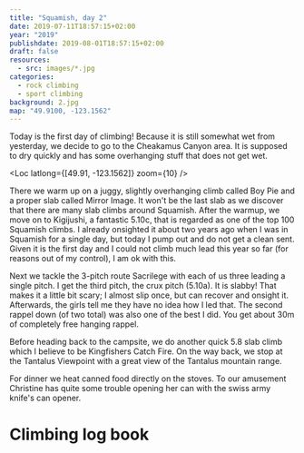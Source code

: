 ```yaml
---
title: "Squamish, day 2"
date: 2019-07-11T18:57:15+02:00
year: "2019"
publishdate: 2019-08-01T18:57:15+02:00
draft: false
resources:
  - src: images/*.jpg
categories:
  - rock climbing
  - sport climbing
background: 2.jpg
map: "49.9100, -123.1562"
---
```


Today is the first day of climbing! Because it is still somewhat wet from
yesterday, we decide to go to the Cheakamus Canyon area. It is supposed to dry
quickly and has some overhanging stuff that does not get wet.

<!--more-->

<Loc latlong={[49.91, -123.1562]} zoom={10} />

<Rimg src="1.jpg" caption="Warm up on Boy Pie (5.8)" />

There we warm up on a juggy, slightly overhanging climb called Boy Pie and
a proper slab called Mirror Image. It won't be the last slab as we discover that
there are many slab climbs around Squamish. After the warmup, we move on to
Kigijushi, a fantastic 5.10c, that is regarded as one of the top 100 Squamish
climbs. I already onsighted it about two years ago when I was in Squamish for
a single day, but today I pump out and do not get a clean sent. Given it is the
first day and I could not climb much lead this year so far (for reasons out of my
control), I am ok with this.

<Rimg
  src="5.jpg"
  caption="The left line (with climber at the top) is Kigijushi (5.10c). The big roof is the Big Show with some of the hardest routes in Squamish (5.13 upwards)."
/>

Next we tackle the 3-pitch route Sacrilege with each of us three leading a
single pitch. I get the third pitch, the crux pitch (5.10a). It is slabby!
That makes it a little bit scary; I almost slip once, but can recover and
onsight it. Afterwards, the girls tell me they have no idea how I led that. The
second rappel down (of two total) was also one of the best I did. You get about
30m of completely free hanging rappel.

<Rimg src="2.jpg" caption="Pitch 2 of Sacrilege" />

<Gallery>
  <Rimg src="3.jpg" caption="30m of free hanging rappel" />
  <Rimg src="4.jpg" alt="Rappel" />
  <Rimg src="6.jpg" alt="Rappel" />
</Gallery>

Before heading back to the campsite, we do another quick 5.8 slab climb which
I believe to be Kingfishers Catch Fire. On the way back, we stop at the Tantalus
Viewpoint with a great view of the Tantalus mountain range.

<Rimg src="7.jpg" caption="The Tantalus mountain range" />

For dinner we heat canned food directly on the stoves. To our amusement
Christine has quite some trouble opening her can with the swiss army knife's can
opener.

<Rimg src="8.jpg" caption="Learning how to open a can" />

# Climbing log book

<Climbs>
  <Climb name="Boy Pie" ascensionStyle="flash" grade="YDS 5.8" />
  <Climb name="Mirror Image" ascensionStyle="flash" grade="YDS 5.8" />
  <Climb name="Kigijushi" ascensionStyle="hangdog" grade="YDS 5.10c" />
  <Multipitch name="Sacrilege" pitches="3">
    <Climb name="pitch 1" ascensionStyle="toprope" grade="YDS 5.8" />
    <Climb name="pitch 2" ascensionStyle="toprope" grade="YDS 5.9" />
    <Climb name="pitch 3" ascensionStyle="onsight" grade="YDS 5.10a" />
  </Multipitch>
  <Climb name="Kingfishers Catch Fire" ascensionStyle="flash" grade="YDS 5.8" />
</Climbs>

<Nextday />
